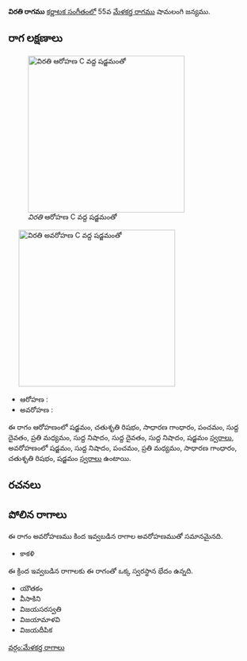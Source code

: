 {{Infobox ragam
	| name          	= విరతి
	| synonym	    	= 
	| mela          	= 
	| chakra        	= 
	| janaka        	= 
	| type          	= సంపూర్ణ-షడవ
	| arohanam      	= {{svaraC|S|R2|G2|P|D1|M2|N1|D1|N1|S'}} 
	| avarohanam    	= {{svaraC|S'|N1|P|M2|G2|R2|S}}
	| jeeva         	=
	| chhaya        	=
	| nyasa         	=
	| vishesha      	= 
	| equivalent  		= 
}}
{{కర్ణాటక సంగీత రాగాలు}}
'''విరతి రాగము''' [[కర్ణాటక సంగీతం]]లో 55వ [[మేళకర్త రాగము]] షామలంగి జన్యము. 


==రాగ లక్షణాలు==
[[Image:virati_ar_kb2wiki.png|thumb|right|316px|''విరతి'' ఆరోహణ C వద్ద షడ్జమంతో]]
	[[Image:virati_av_kb2wiki.png|thumb|right|316px|''విరతి'' అవరోహణ C వద్ద షడ్జమంతో]]

* ఆరోహణ : {{svaraC|S|R2|G2|P|D1|M2|N1|D1|N1|S'}} 
* అవరోహణ : {{svaraC|S'|N1|P|M2|G2|R2|S}}

ఈ రాగం ఆరోహణంలో షడ్జమం, చతుశృతి రిషభం, సాధారణ  గాంధారం, పంచమం, సుద్ద దైవతం, ప్రతి మధ్యమం, సుద్ద నిషాదం, సుద్ద దైవతం, సుద్ద నిషాదం, షడ్జమం [[స్వరాలు]], అవరోహణంలో షడ్జమం, సుద్ద నిషాదం, పంచమం, ప్రతి మధ్యమం, సాధారణ  గాంధారం, చతుశృతి రిషభం, షడ్జమం [[స్వరాలు]] ఉంటాయి.

==రచనలు==



==పోలిన రాగాలు==
ఈ రాగం అవరోహణము కింద ఇవ్వబడిన రాగాల అవరోహణముతో సమానమైనది.
* కాకళి

ఈ క్రింద ఇవ్వబడిన రాగాలకు ఈ రాగంతో ఒక్క స్వరస్థాన భేదం ఉన్నది.
* యౌతకం
* వీసాకిని
* విజయసరస్వతి
* విజయామాళవి
* విజయదీపిక



[[వర్గం:మేళకర్త రాగాలు]]
